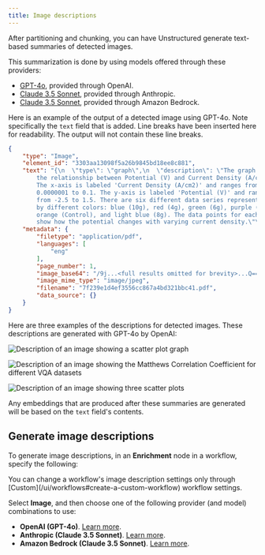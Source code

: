 ```yaml
---
title: Image descriptions
---
```


After partitioning and chunking, you can have Unstructured generate text-based summaries of detected images.

This summarization is done by using models offered through these providers:

- [GPT-4o](https://openai.com/index/hello-gpt-4o/), provided through OpenAI.
- [Claude 3.5 Sonnet](https://www.anthropic.com/news/claude-3-5-sonnet), provided through Anthropic. 
- [Claude 3.5 Sonnet](https://aws.amazon.com/bedrock/claude/), provided through Amazon Bedrock.

Here is an example of the output of a detected image using GPT-4o. Note specifically the `text` field that is added. 
Line breaks have been inserted here for readability. The output will not contain these line breaks. 

```json
{
    "type": "Image",
    "element_id": "3303aa13098f5a26b9845bd18ee8c881",
    "text": "{\n  \"type\": \"graph\",\n  \"description\": \"The graph shows 
        the relationship between Potential (V) and Current Density (A/cm2). 
        The x-axis is labeled 'Current Density (A/cm2)' and ranges from 
        0.0000001 to 0.1. The y-axis is labeled 'Potential (V)' and ranges 
        from -2.5 to 1.5. There are six different data series represented 
        by different colors: blue (10g), red (4g), green (6g), purple (2g), 
        orange (Control), and light blue (8g). The data points for each series 
        show how the potential changes with varying current density.\"\n}",
    "metadata": {
        "filetype": "application/pdf",
        "languages": [
            "eng"
        ],
        "page_number": 1,
        "image_base64": "/9j...<full results omitted for brevity>...Q==",
        "image_mime_type": "image/jpeg",
        "filename": "7f239e1d4ef3556cc867a4bd321bbc41.pdf",
        "data_source": {}
    }
}
```

Here are three examples of the descriptions for detected images. These descriptions are generated with GPT-4o by OpenAI:

![Description of an image showing a scatter plot graph](/img/enriching/Image-Description-1.png)

![Description of an image showing the Matthews Correlation Coefficient for different VQA datasets](/img/enriching/Image-Description-2.png)

![Description of an image showing three scatter plots](/img/enriching/Image-Description-3.png)

Any embeddings that are produced after these summaries are generated will be based on the `text` field's contents.

## Generate image descriptions


To generate image descriptions, in an **Enrichment** node in a workflow, specify the following:

<Note>
    You can change a workflow's image description settings only through [Custom](/ui/workflows#create-a-custom-workflow) workflow settings.
    
</Note>

<EnrichmentImageSummaryHiResOnly />

Select **Image**, and then choose one of the following provider (and model) combinations to use:

- **OpenAI (GPT-4o)**. [Learn more](https://openai.com/index/hello-gpt-4o/).
- **Anthropic (Claude 3.5 Sonnet)**. [Learn more](https://www.anthropic.com/news/claude-3-5-sonnet).
- **Amazon Bedrock (Claude 3.5 Sonnet)**. [Learn more](https://aws.amazon.com/bedrock/claude/).
